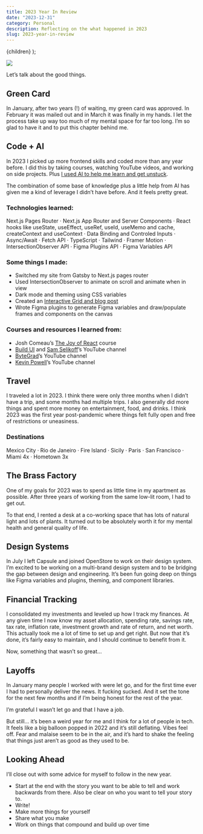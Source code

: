 ```yaml
---
title: 2023 Year In Review
date: "2023-12-31"
category: Personal
description: Reflecting on the what happened in 2023
slug: 2023-year-in-review
---
```


  <BlogPostLayout meta={meta}>{children}</BlogPostLayout>
);

<Image src={hero} />

Let’s talk about the good things. 

## Green Card
In January, after two years (!) of waiting, my green card was approved. In February it was mailed out and in March it was finally in my hands. I let the process take up way too much of my mental space for far too long. I’m so glad to have it and to put this chapter behind me. 

## Code + AI
In 2023 I picked up more frontend skills and coded more than any year before. I did this by taking courses, watching YouTube videos, and working on side projects. Plus [I used AI to help me learn and get unstuck](/writing/how-I-use-AI). 

The combination of some base of knowledge plus a little help from AI has given me a kind of leverage I didn’t have before. And it feels pretty great. 

### Technologies learned:
Next.js Pages Router · Next.js App Router and Server Components  · React hooks like useState, useEffect, useRef, useId, useMemo and cache, createContext and useContext · Data Binding and Controled Inputs ·  Async/Await · Fetch API · TypeScript · Tailwind · Framer Motion · IntersectionObserver API · Figma Plugins API · Figma Variables API 

### Some things I made:
- Switched my site from Gatsby to Next.js pages router
- Used IntersectionObserver to animate on scroll and animate when in view
- Dark mode and theming using CSS variables
- Created an [Interactive Grid and blog post](/writing/interactive-grid)
- Wrote Figma plugins to generate Figma variables and draw/populate frames and components on the canvas


### Courses and resources I learned from:
- Josh Comeau’s [The Joy of React](https://www.joyofreact.com) course
- [Build UI](https://buildui.com) and [Sam Selikoff](https://www.youtube.com/@samselikoff)’s YouTube channel
- [ByteGrad](https://www.youtube.com/@ByteGrad)’s YouTube channel
- [Kevin Powell](https://www.youtube.com/@KevinPowell)’s YouTube channel

## Travel
I traveled a lot in 2023. I think there were only three months when I didn’t have a trip, and some months had multiple trips. I also generally did more things and spent more money on entertainment, food, and drinks. I think 2023 was the first year post-pandemic where things felt fully open and free of restrictions or uneasiness. 

### Destinations
Mexico City · Rio de Janeiro · Fire Island · Sicily · Paris · San Francisco · Miami 4x · Hometown 3x

## The Brass Factory
One of my goals for 2023 was to spend as little time in my apartment as possible. After three years of working from the same low-lit room, I had to get out.

To that end, I rented a desk at a co-working space that has lots of natural light and lots of plants. It turned out to be absolutely worth it for my mental health and general quality of life.

## Design Systems

In July I left Capsule and joined OpenStore to work on their design system. I’m excited to be working on a multi-brand design system and to be bridging the gap between design and engineering. It’s been fun going deep on things like Figma variables and plugins, theming, and component libraries.

## Financial Tracking 
I consolidated my investments and leveled up how I track my finances. At any given time I now know my asset allocation, spending rate, savings rate, tax rate, inflation rate, investment growth and rate of return, and net worth. This actually took me a lot of time to set up and get right. But now that it’s done, it’s fairly easy to maintain, and I should continue to benefit from it. 

<div 
  style={{
    margin: "3rem",
  }}
/>

Now, something that wasn’t so great...

## Layoffs
In January many people I worked with were let go, and for the first time ever I had to personally deliver the news. It fucking sucked. And it set the tone for the next few months and if I’m being honest for the rest of the year. 

I’m grateful I wasn’t let go and that I have a job.

But still... it’s been a weird year for me and I think for a lot of people in tech. It feels like a big balloon popped in 2022 and it’s still deflating. Vibes feel off. Fear and malaise seem to be in the air, and it’s hard to shake the feeling that things just aren’t as good as they used to be. 


## Looking Ahead
I’ll close out with some advice for myself to follow in the new year. 

- Start at the end with the story you want to be able to tell and work backwards from there. Also be clear on who you want to tell your story to.
- Write!
- Make more things for yourself 
- Share what you make
- Work on things that compound and build up over time


